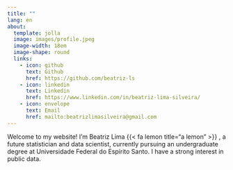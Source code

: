 ```yaml
---
title: ""
lang: en
about: 
  template: jolla
  image: images/profile.jpeg
  image-width: 18em
  image-shape: round
  links: 
    - icon: github
      text: Github
      href: https://github.com/beatriz-ls
    - icon: linkedin
      text: Linkedin
      href: https://www.linkedin.com/in/beatriz-lima-silveira/
    - icon: envelope
      text: Email
      href: mailto:beatrizlimasilveira@gmail.com
---
```


Welcome to my website! I'm Beatriz Lima {{< fa lemon title="a lemon" >}} , a future statistician and data scientist, currently pursuing an undergraduate degree at Universidade Federal do Espírito Santo. I have a strong interest in public data.

